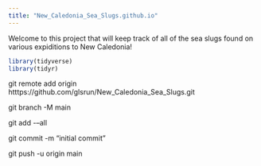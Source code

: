 ```yaml
---
title: "New_Caledonia_Sea_Slugs.github.io"
---
```


Welcome to this project that will keep track of all of the sea slugs found on various expiditions to New Caledonia!

```r
library(tidyverse)
library(tidyr)
```

git remote add origin htttps://github.com/glsrun/New_Caledonia_Sea_Slugs.git

git branch -M main

git add -–all

git commit -m "initial commit"

git push -u origin main

